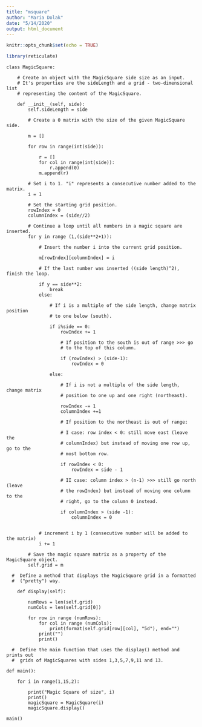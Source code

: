 ```yaml
---
title: "msquare"
author: "Maria Dolak"
date: "5/14/2020"
output: html_document
---
```


```r
knitr::opts_chunk$set(echo = TRUE)
```

```r
library(reticulate)
```

```python3

class MagicSquare:

    # Create an object with the MagicSquare side size as an input.
    # It's properties are the sideLength and a grid - two-dimensional list
    # representing the content of the MagicSquare.
    
    def __init__(self, side):
        self.sideLength = side

        # Create a 0 matrix with the size of the given MagicSquare side.
        
        m = []

        for row in range(int(side)):

            r = []
            for col in range(int(side)):
                r.append(0)
            m.append(r)
            
        # Set i to 1. "i" represents a consecutive number added to the matrix.
        i = 1

        # Set the starting grid position.
        rowIndex = 0
        columnIndex = (side//2)

        # Continue a loop until all numbers in a magic square are inserted.
        for y in range (1,(side**2+1)):

            # Insert the number i into the current grid position.

            m[rowIndex][columnIndex] = i

            # If the last number was inserted ((side length)^2), finish the loop.

            if y == side**2:
                break
            else:

                # If i is a multiple of the side length, change matrix position
                # to one below (south).
                
                if i%side == 0:
                    rowIndex += 1

                    # If position to the south is out of range >>> go
                    # to the top of this column.
                    
                    if (rowIndex) > (side-1):
                        rowIndex = 0
                                        
                else:
                    
                    # If i is not a multiple of the side length, change matrix
                    # position to one up and one right (northeast).
                    
                    rowIndex -= 1
                    columnIndex +=1

                    # If position to the northeast is out of range:
        
                    # I case: row index < 0: still move east (leave the 
                    # columnIndex) but instead of moving one row up, go to the
                    # most bottom row.
                    
                    if rowIndex < 0:
                        rowIndex = side - 1

                    # II case: column index > (n-1) >>> still go north (leave
                    # the rowIndex) but instead of moving one column to the
                    # right, go to the column 0 instead.
            
                    if columnIndex > (side -1):
                        columnIndex = 0
                    

            # increment i by 1 (consecutive number will be added to the matrix)        
            i += 1

        # Save the magic square matrix as a property of the MagicSquare object.
        self.grid = m
        
  #  Define a method that displays the MagicSquare grid in a formatted
  #  ("pretty") way.

    def display(self):

        numRows = len(self.grid)
        numCols = len(self.grid[0])

        for row in range (numRows):
            for col in range (numCols):
                print(format(self.grid[row][col], "5d"), end="")
            print("")
            print()
        
  #  Define the main function that uses the display() method and prints out
  #  grids of MagicSquares with sides 1,3,5,7,9,11 and 13.

def main():

    for i in range(1,15,2):
    
        print("Magic Square of size", i)
        print()
        magicSquare = MagicSquare(i)
        magicSquare.display()

main()

```



